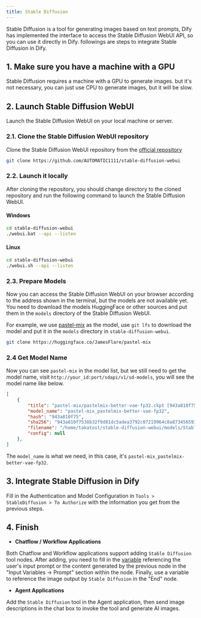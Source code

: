```yaml
---
title: Stable Diffusion
---
```


Stable Diffusion is a tool for generating images based on text prompts, Dify has implemented the interface to access the Stable Diffusion WebUI API, so you can use it directly in Dify. followings are steps to integrate Stable Diffusion in Dify.

## 1. Make sure you have a machine with a GPU
Stable Diffusion requires a machine with a GPU to generate images. but it's not necessary, you can just use CPU to generate images, but it will be slow.

## 2. Launch Stable Diffusion WebUI
Launch the Stable Diffusion WebUI on your local machine or server.

### 2.1. Clone the Stable Diffusion WebUI repository
Clone the Stable Diffusion WebUI repository from the [official repository](https://github.com/AUTOMATIC1111/stable-diffusion-webui)
    
```bash
git clone https://github.com/AUTOMATIC1111/stable-diffusion-webui
```

### 2.2. Launch it locally
After cloning the repository, you should change directory to the cloned repository and run the following command to launch the Stable Diffusion WebUI.

#### Windows
```bash
cd stable-diffusion-webui
./webui.bat --api --listen
```

#### Linux
```bash
cd stable-diffusion-webui
./webui.sh --api --listen
```

### 2.3. Prepare Models
Now you can access the Stable Diffusion WebUI on your browser according to the address shown in the terminal, but the models are not available yet. You need to download the models HuggingFace or other sources and put them in the `models` directory of the Stable Diffusion WebUI.

For example, we use [pastel-mix](https://huggingface.co/JamesFlare/pastel-mix) as the model, use `git lfs` to download the model and put it in the `models` directory in `stable-diffusion-webui`.

```bash
git clone https://huggingface.co/JamesFlare/pastel-mix
```

### 2.4 Get Model Name
Now you can see `pastel-mix` in the model list, but we still need to get the model name, visit `http://your_id:port/sdapi/v1/sd-models`, you will see the model name like below.

```json
[
    {
        "title": "pastel-mix/pastelmix-better-vae-fp32.ckpt [943a810f75]",
        "model_name": "pastel-mix_pastelmix-better-vae-fp32",
        "hash": "943a810f75",
        "sha256": "943a810f7538b32f9d81dc5adea3792c07219964c8a8734565931fcec90d762d",
        "filename": "/home/takatost/stable-diffusion-webui/models/Stable-diffusion/pastel-mix/pastelmix-better-vae-fp32.ckpt",
        "config": null
    },
]
```

The `model_name` is what we need, in this case, it's `pastel-mix_pastelmix-better-vae-fp32`.

## 3. Integrate Stable Diffusion in Dify
Fill in the Authentication and Model Configuration in `Tools > StableDiffusion > To Authorize` with the information you get from the previous steps.

## 4. Finish

- **Chatflow / Workflow Applications**

Both Chatflow and Workflow applications support adding `Stable Diffusion` tool nodes. After adding, you need to fill in the [variable](https://docs.dify.ai/v/zh-hans/guides/workflow/variables) referencing the user's input prompt or the content generated by the previous node in the "Input Variables → Prompt" section within the node. Finally, use a variable to reference the image output by `Stable Diffusion` in the "End" node.

- **Agent Applications**

Add the `Stable Diffusion` tool in the Agent application, then send image descriptions in the chat box to invoke the tool and generate AI images.
